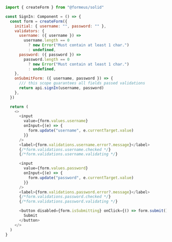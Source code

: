 ```js showLineNumbers
import { createForm } from "@formeus/solid"

const SignIn: Component = () => {
  const form = createForm({
    initial: { username: "", password: "" },
    validators: {
      username: ({ username }) =>
        username.length == 0
          ? new Error("Must contain at least 1 char.")
          : undefined,
      password: ({ password }) =>
        password.length == 0
          ? new Error("Must contain at least 1 char.")
          : undefined,
    },
    onSubmitForm: ({ username, password }) => {
      /// this scope guarantees all fields passed validations
      return api.signIn(username, password)
    },
  })

  return (
    <>
      <input
        value={form.values.username}
        onInput={(e) => {
          form.update("username", e.currentTarget.value)
        }}
      />
      <label>{form.validations.username.error?.message}</label>
      {/*form.validations.username.checked */}
      {/*form.validations.username.validating */}

      <input
        value={form.values.password}
        onInput={(e) => {
          form.update("password", e.currentTarget.value)
        }}
      />
      <label>{form.validations.password.error?.message}</label>
      {/*form.validations.password.checked */}
      {/*form.validations.password.validating */}

      <button disabled={form.isSubmitting} onClick={() => form.submit()}>
        Submit
      </button>
    </>
  )
}
```
